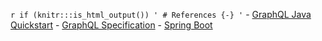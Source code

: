 `r if (knitr:::is_html_output()) '
# References {-}
'`
- [GraphQL Java Quickstart](https://www.graphql-java-kickstart.com)
- [GraphQL Specification](https://facebook.github.io/graphql/)
- [Spring Boot](https://spring.io/projects/spring-boot)
